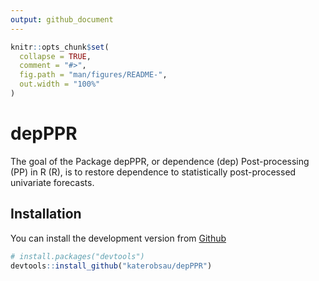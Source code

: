 ```yaml
---
output: github_document
---
```


<!-- README.md is generated from README.Rmd. Please edit that file -->

```r
knitr::opts_chunk$set(
  collapse = TRUE,
  comment = "#>",
  fig.path = "man/figures/README-",
  out.width = "100%"
)
```

# depPPR

<!-- badges: start -->
<!-- badges: end -->

The goal of the Package depPPR, or dependence (dep) Post-processing (PP) in R (R), is to restore dependence to statistically post-processed univariate forecasts.

## Installation

<!-- You can install the released version of depPPR from [CRAN](https://CRAN.R-project.org) with: -->

<!-- ``` r -->
<!-- install.packages("depPPR") -->
<!-- ``` -->

You can install the development version from 
[Github](https://github.com/katerobsau/depPPR)
<!-- And the development version from [GitHub](https://github.com/) with: -->

``` r
# install.packages("devtools")
devtools::install_github("katerobsau/depPPR")
```
<!-- ## Example -->

<!-- This is a basic example which shows you how to solve a common problem: -->

<!-- ```{r example} -->
<!-- library(depPPR) -->
<!-- ## basic example code -->
<!-- ``` -->

<!-- What is special about using `README.Rmd` instead of just `README.md`? You can include R chunks like so: -->

<!-- ```{r cars} -->
<!-- summary(cars) -->
<!-- ``` -->

<!-- You'll still need to render `README.Rmd` regularly, to keep `README.md` up-to-date. -->

<!-- You can also embed plots, for example: -->

<!-- ```{r pressure, echo = FALSE} -->
<!-- plot(pressure) -->
<!-- ``` -->

<!-- In that case, don't forget to commit and push the resulting figure files, so they display on GitHub! -->
